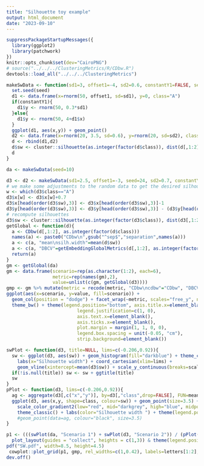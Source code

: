 ```yaml
---
title: "Silhouette toy example"
output: html_document
date: "2023-09-10"
---
```


```r
suppressPackageStartupMessages({
  library(ggplot2)
  library(patchwork)
})
knitr::opts_chunk$set(dev="CairoPNG")
# source("../../../ClusteringMetrics/R/CDbw.R")
devtools::load_all("../../../ClusteringMetrics")
```

```r
makeSwData <- function(sd1=3, offset1=-4, sd2=0.6, constantY1=FALSE, seed=1){
  set.seed(seed)
  d1 <- data.frame(x=rnorm(50, offset1, sd=sd1), y=0, class="A")
  if(constantY1){
    d1$y <- rnorm(50, 0.3*sd1)
  }else{
    d1$y <- rnorm(50, 4+d1$x)
  }
  ggplot(d1, aes(x,y)) + geom_point()
  d2 <- data.frame(x=rnorm(20, 3.5, sd=0.6), y=rnorm(20, sd=sd2), class="B")
  d <- rbind(d1,d2)
  d$sw <- cluster::silhouette(as.integer(factor(d$class)), dist(d[,1:2]))[,3]
  d
}

da <- makeSwData(seed=10)
```

```r
d3 <- d2 <- makeSwData(sd1=2.5, offset1=-3, seed=24, sd2=0.7, constantY1 = TRUE)
# we make some adjustments to the random data to get the desired silhouettes:
w <- which(d3$class=="A")
d3$x[w] <- d3$x[w]+0.7
d3$x[head(order(d3$sw),3)] <- d3$x[head(order(d3$sw),3)]-1
d3$y[head(order(d3$sw),3)] <- d3$y[head(order(d3$sw),3)] - (d3$y[head(order(d3$sw),3)]-0.3)/2
# recompute silhouettes
d3$sw <- cluster::silhouette(as.integer(factor(d3$class)), dist(d3[,1:2]))[,3]
getGlobal <- function(d){
  a <- CDbw(d[,1:2], as.integer(factor(d$class)))
  names(a) <- paste0("CDbw\n",gsub("^sep$","separation",names(a)))
  a <- c(a, "mean\nsilh.width"=mean(d$sw))
  a <- c(a, "DBCV"=getEmbeddingGlobalMetrics(d[,1:2], as.integer(factor(d$class)), metrics = c("dbcv")))
  return(a)
}
gm <- getGlobal(da)
gm <- data.frame(scenario=rep(as.character(1:2), each=6),
                 metric=rep(names(gm),2),
                 value=unlist(c(gm, getGlobal(d3))))
gmp <- gm %>% mutate(metric = recode(metric, "CDbw\ncdbw"="CDbw", "DBCV.dbcv"="DBCV")) %>%
ggplot(aes(x=scenario, y=value, fill=scenario)) +
  geom_col(position = "dodge") + facet_wrap(~metric, scales="free_y", ncol=2) + 
  theme_bw() + theme(legend.position="bottom", axis.title.x=element_blank(),
                          legend.justification=c(1, 0),
                          axis.text.x=element_blank(),
                          axis.ticks.x=element_blank(),
                          plot.margin = margin(1, 1, 0, 0), 
                          legend.box.spacing = unit(-0.05, "cm"),
                          strip.background=element_blank())
```


```r
swPlot <- function(d3, title=NULL, lims=c(-0.206,0.92)){
  sw <- ggplot(d3, aes(sw)) + geom_histogram(fill="darkblue") + theme_classic() + 
    labs(x="Silhouette width") + coord_cartesian(xlim=lims) +
    geom_vline(xintercept=mean(d3$sw)) + scale_y_continuous(breaks=scales::pretty_breaks(n = 4))
  if(!is.null(title)) sw <- sw + ggtitle(title)
  sw
}
pPlot <- function(d3, lims=c(-0.206,0.92)){
  ag <- aggregate(d3[,c("x","y")], by=d3[,"class",drop=FALSE], FUN=mean)
  ggplot(d3, aes(x,y, shape=class, colour=sw)) + geom_point(size=3.5) +
    scale_color_gradient2(low="red", mid="darkgrey", high="blue", midpoint = 0, limits=lims) + 
    theme_classic() + labs(color="Silhouette width ") + theme(legend.position = "bottom") #+
    #geom_point(data=ag, colour="black", size=3.5)
}
```


```r
p1 <- (((swPlot(da, "Scenario 1") + swPlot(d3, "Scenario 2")) / (pPlot(da) + pPlot(d3))) + 
  plot_layout(guides = "collect", heights = c(1,3)) & theme(legend.position = "bottom"))
pdf("SW.pdf", width=8.5, height=4.5)
 cowplot::plot_grid(p1, gmp, rel_widths=c(1,0.42), labels=letters[1:2], scale=c(0.95, 1))
dev.off()
```

